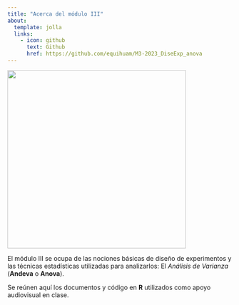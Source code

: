 ```yaml
---
title: "Acerca del módulo III"
about:
  template: jolla
  links:
    - icon: github
      text: Github
      href: https://github.com/equihuam/M3-2023_DiseExp_anova
---
```


![](images/stained-glass-1181864_1920.jpg){width="400"}


El módulo III se ocupa de las nociones básicas de diseño de experimentos y las técnicas estadísticas utilizadas para analizarlos: El *Análisis de Varianza* (**Andeva** o **Anova**).

Se reúnen aquí los documentos y código en **R** utilizados como apoyo audiovisual en clase.

